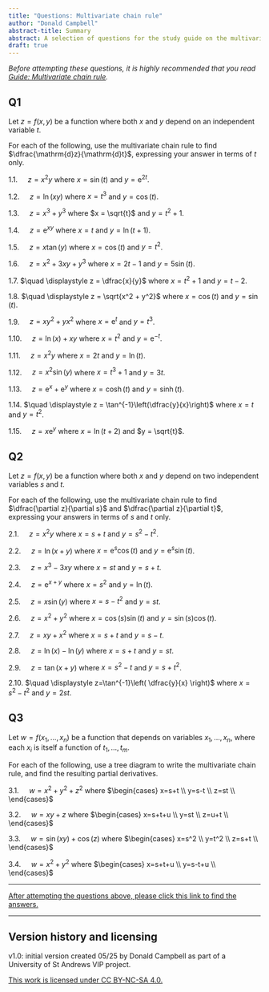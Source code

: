 ```yaml
---
title: "Questions: Multivariate chain rule"
author: "Donald Campbell"
abstract-title: Summary
abstract: A selection of questions for the study guide on the multivariate chain rule.
draft: true
---
```


*Before attempting these questions, it is highly recommended that you read [Guide: Multivariate chain rule](../studyguides/multivariatechainrule.qmd).*

## Q1 {.unnumbered}

Let $z=f(x,y)$ be a function where both $x$ and $y$ depend on an independent variable $t$.

For each of the following, use the multivariate chain rule to find $\dfrac{\mathrm{d}z}{\mathrm{d}t}$, expressing your answer in terms of $t$ only.

1.1. $\quad \displaystyle z=x^2y$ where $x=\sin(t)$ and $y=\mathrm{e}^{2t}$.

1.2. $\quad \displaystyle z = \ln(xy)$ where $x = t^3$ and $y = \cos(t)$.

1.3. $\quad \displaystyle z = x^3 + y^3$ where $x = \sqrt{t}$ and $y = t^2 + 1$.

1.4. $\quad \displaystyle z = \mathrm{e}^{xy}$ where $x = t$ and $y = \ln(t+1)$.

1.5. $\quad \displaystyle z = x \tan(y)$ where $x = \cos(t)$ and $y = t^2$.

1.6. $\quad \displaystyle z = x^2 + 3xy + y^3$ where $x = 2t - 1$ and $y = 5\sin(t)$.

1.7. $\quad \displaystyle z = \dfrac{x}{y}$ where $x = t^2 + 1$ and $y = t - 2$.

1.8. $\quad \displaystyle z = \sqrt{x^2 + y^2}$ where $x = \cos(t)$ and $y = \sin(t)$.

1.9. $\quad \displaystyle z = xy^2 + yx^2$ where $x = \mathrm{e}^t$ and $y = t^3$.

1.10. $\quad \displaystyle z = \ln(x) + xy$ where $x = t^2$ and $y = \mathrm{e}^{-t}$.

1.11. $\quad \displaystyle z = x^2y$ where $x = 2t$ and $y = \ln(t)$.

1.12. $\quad \displaystyle z = x^2\sin(y)$ where $x = t^3 + 1$ and $y = 3t$.

1.13. $\quad \displaystyle z = \mathrm{e}^x + \mathrm{e}^y$ where $x = \cosh(t)$ and $y = \sinh(t)$.

1.14. $\quad \displaystyle z = \tan^{-1}\left(\dfrac{y}{x}\right)$ where $x = t$ and $y = t^2$.

1.15. $\quad \displaystyle z = x\mathrm{e}^y$ where $x = \ln(t+2)$ and $y = \sqrt{t}$.

## Q2 {.unnumbered}

Let $z=f(x,y)$ be a function where both $x$ and $y$ depend on two independent variables $s$ and $t$.

For each of the following, use the multivariate chain rule to find $\dfrac{\partial z}{\partial s}$ and $\dfrac{\partial z}{\partial t}$, expressing your answers in terms of $s$ and $t$ only.

2.1. $\quad \displaystyle z=x^2y$ where $x=s+t$ and $y=s^2-t^2$.

2.2. $\quad \displaystyle z=\ln(x+y)$ where $x=\mathrm{e}^s \cos(t)$ and $y=\mathrm{e}^s \sin(t)$.

2.3. $\quad \displaystyle z=x^3-3xy$ where $x=st$ and $y=s+t$.

2.4. $\quad \displaystyle z=\mathrm{e}^{x+y}$ where $x=s^2$ and $y=\ln(t)$.

2.5. $\quad \displaystyle z=x \sin(y)$ where $x=s-t^2$ and $y=st$.

2.6. $\quad \displaystyle z=x^2 + y^2$ where $x=\cos(s)\sin(t)$ and $y=\sin(s)\cos(t)$.

2.7. $\quad \displaystyle z=xy+x^2$ where $x=s+t$ and $y=s-t$.

2.8. $\quad \displaystyle z=\ln(x) - \ln(y)$ where $x=s+t$ and $y=st$.

2.9. $\quad \displaystyle z=\tan(x+y)$ where $x=s^2-t$ and $y=s+t^2$.

2.10. $\quad \displaystyle z=\tan^{-1}\left( \dfrac{y}{x} \right)$ where $x=s^2-t^2$ and $y=2st$.

## Q3 {.unnumbered}

Let $w = f(x_1, \ldots, x_n)$ be a function that depends on variables $x_1, \ldots, x_n$, where each $x_i$ is itself a function of $t_1, \ldots, t_m$.

For each of the following, use a tree diagram to write the multivariate chain rule, and find the resulting partial derivatives.

3.1. $\quad \displaystyle w=x^2+y^2+z^2$ where $\begin{cases} x=s+t \\ y=s-t \\ z=st \\ \end{cases}$

3.2. $\quad \displaystyle w=xy+z$ where $\begin{cases} x=s+t+u \\ y=st \\ z=u+t \\ \end{cases}$

3.3. $\quad \displaystyle w=\sin(xy)+\cos(z)$ where $\begin{cases} x=s^2 \\ y=t^2 \\ z=s+t \\ \end{cases}$

3.4. $\quad \displaystyle w=x^2+y^2$ where $\begin{cases} x=s+t+u \\ y=s-t+u \\ \end{cases}$

------------------------------------------------------------------------

[After attempting the questions above, please click this link to find the answers.](../answers/as-multivariatechainrule.qmd)

------------------------------------------------------------------------

## Version history and licensing {.unnumbered}

v1.0: initial version created 05/25 by Donald Campbell as part of a University of St Andrews VIP project.

[This work is licensed under CC BY-NC-SA 4.0.](https://creativecommons.org/licenses/by-nc-sa/4.0/?ref=chooser-v1)
